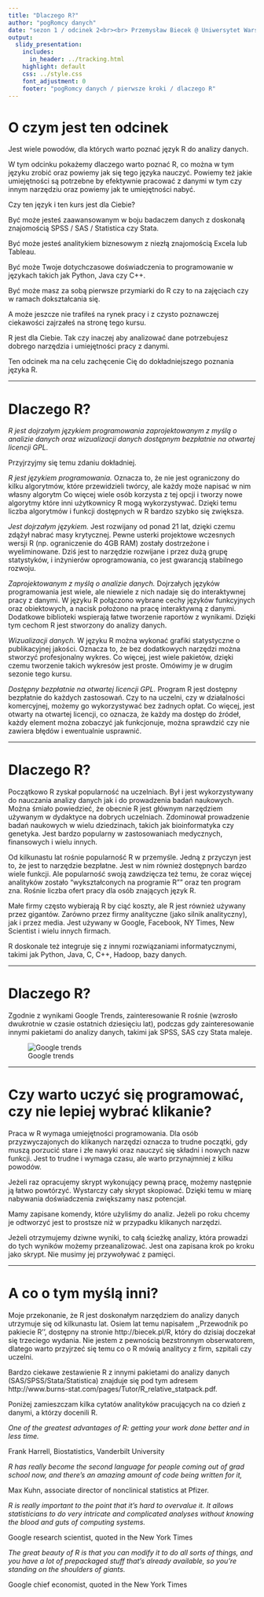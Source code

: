 ```yaml
---
title: "Dlaczego R?"
author: "pogRomcy danych"
date: "sezon 1 / odcinek 2<br><br> Przemysław Biecek @ Uniwersytet Warszawski<br><br><br>Naciśnij `A` by zamienić slajdy na ciągły tekst. <br> Naciśnij `T` by wyświetlić spis treści."
output:
  slidy_presentation:
    includes:
      in_header: ../tracking.html
    highlight: default
    css: ../style.css
    font_adjustment: 0
    footer: "pogRomcy danych / pierwsze kroki / dlaczego R"
---
```


# O czym jest ten odcinek

Jest wiele powodów, dla których warto poznać język R do analizy danych.

W tym odcinku pokażemy dlaczego warto poznać R, co można w tym języku zrobić oraz powiemy jak się tego języka nauczyć. 
Powiemy też jakie umiejętności są potrzebne by efektywnie pracować z danymi w tym czy innym narzędziu oraz powiemy jak te umiejętności nabyć.

Czy ten język i ten kurs jest dla Ciebie?

Być może jesteś zaawansowanym w boju badaczem danych z doskonałą znajomością SPSS / SAS / Statistica czy Stata.

Być może jesteś analitykiem biznesowym z niezłą znajomością Excela lub Tableau.

Być może Twoje dotychczasowe doświadczenia to programowanie w językach takich jak Python, Java czy C++.

Być może masz za sobą pierwsze przymiarki do R czy to na zajęciach czy w ramach dokształcania się.

A może jeszcze nie trafiłeś na rynek pracy i z czysto poznawczej ciekawości zajrzałeś na stronę tego kursu.

R jest dla Ciebie. Tak czy inaczej aby analizować dane potrzebujesz dobrego narzędzia i umiejętności pracy z danymi. 

Ten odcinek ma na celu zachęcenie Cię do dokładniejszego poznania języka R.


---

# Dlaczego R?

*R jest dojrzałym językiem programowania zaprojektowanym z myślą o analizie danych oraz wizualizacji danych dostępnym bezpłatnie na otwartej licencji GPL.*

Przyjrzyjmy się temu zdaniu dokładniej.

*R jest językiem programowania.* Oznacza to, że nie jest ograniczony do kilku algorytmów, które przewidzieli twórcy, ale każdy może napisać w nim własny algorytm Co więcej wiele osób korzysta z tej opcji i tworzy nowe algorytmy które inni użytkownicy R mogą wykorzystywać. Dzięki temu liczba algorytmów i funkcji dostępnych w R bardzo szybko się zwiększa.

*Jest dojrzałym językiem.* Jest rozwijany od ponad 21 lat, dzięki czemu zdążył nabrać masy krytycznej. Pewne usterki projektowe wczesnych wersji R (np. ograniczenie do 4GB RAM) zostały dostrzeżone i wyeliminowane. Dziś jest to narzędzie rozwijane i przez dużą grupę statystyków, i inżynierów oprogramowania, co jest gwarancją stabilnego rozwoju.

*Zaprojektowanym z myślą o analizie danych.* Dojrzałych języków programowania jest wiele, ale niewiele z nich nadaje się do interaktywnej pracy z danymi. W języku R połączono wybrane cechy języków funkcyjnych oraz obiektowych, a nacisk położono na pracę interaktywną z danymi. Dodatkowe biblioteki wspierają łatwe tworzenie raportów z wynikami. Dzięki tym cechom R jest stworzony do analizy danych.

*Wizualizacji danych.* W języku R można wykonać grafiki statystyczne o publikacyjnej jakości. Oznacza to, że bez dodatkowych narzędzi można stworzyć profesjonalny wykres. Co więcej, jest wiele pakietów, dzięki czemu tworzenie takich wykresów jest proste. Omówimy je w drugim sezonie tego kursu.

*Dostępny bezpłatnie na otwartej licencji GPL.* Program R jest dostępny bezpłatnie do każdych zastosowań. Czy to na uczelni, czy w działalności komercyjnej, możemy go wykorzystywać bez żadnych opłat. Co więcej, jest otwarty na otwartej licencji, co oznacza, że każdy ma dostęp do źródeł, każdy element można zobaczyć jak funkcjonuje, można sprawdzić czy nie zawiera błędów i ewentualnie usprawnić. 

---

# Dlaczego R?

Początkowo R zyskał popularność na uczelniach. Był i jest wykorzystywany do nauczania analizy danych jak i do prowadzenia badań naukowych. Można śmiało powiedzieć, że obecnie R jest głównym narzędziem używanym w dydaktyce na dobrych uczelniach. Zdominował prowadzenie badań naukowych w wielu dziedzinach, takich jak bioinformatyka czy genetyka. Jest bardzo popularny w zastosowaniach medycznych, finansowych i wielu innych.

Od kilkunastu lat rośnie popularność R w przemyśle. Jedną z przyczyn jest to, że jest to narzędzie bezpłatne. Jest w nim również
dostępnych bardzo wiele funkcji. Ale popularność swoją zawdzięcza też temu, że coraz więcej analityków zostało "wykształconych na programie R"" oraz ten program zna. Rośnie liczba ofert pracy dla osób znających język R.

Małe firmy często wybierają R by ciąć koszty, ale R jest również używany przez gigantów. Zarówno przez firmy analityczne (jako silnik analityczny), jak i przez media. Jest używany w Google, Facebook, NY Times, New Scientist i wielu innych firmach.

R doskonale też integruje się z innymi rozwiązaniami informatycznymi, takimi jak Python, Java, C, C++, Hadoop, bazy danych. 

---

# Dlaczego R?

Zgodnie z wynikami Google Trends, zainteresowanie R rośnie (wzrosło dwukrotnie w czasie ostatnich dziesięciu lat), podczas gdy zainteresowanie innymi pakietami do analizy danych, takimi jak SPSS, SAS czy Stata maleje. 

![Google trends](figs/googleTrends.png)

---

# Czy warto uczyć się programować, czy nie lepiej wybrać klikanie?

Praca w R wymaga umiejętności programowania. Dla osób przyzwyczajonych do klikanych narzędzi oznacza to trudne początki, gdy muszą porzucić stare i złe nawyki oraz nauczyć się składni i nowych nazw funkcji. Jest to trudne i wymaga czasu, ale warto przynajmniej z kilku powodów.

Jeżeli raz opracujemy skrypt wykonujący pewną pracę, możemy następnie ją łatwo powtórzyć. Wystarczy cały skrypt skopiować. Dzięki temu w miarę nabywania doświadczenia zwiększamy nasz potencjał.

Mamy zapisane komendy, które użyliśmy do analiz. Jeżeli po roku chcemy je odtworzyć jest to prostsze niż w przypadku klikanych narzędzi.

Jeżeli otrzymujemy dziwne wyniki, to całą ścieżkę analizy, która prowadzi do tych wyników możemy przeanalizować. Jest ona zapisana krok po kroku jako skrypt. Nie musimy jej przywoływać z pamięci.

---

# A co o tym myślą inni?

Moje przekonanie, że R jest doskonałym narzędziem do analizy danych utrzymuje się od kilkunastu lat. Osiem lat temu napisałem ,,Przewodnik po pakiecie R'', dostępny na stronie http://biecek.pl/R, który do dzisiaj doczekał się trzeciego wydania. Nie jestem z pewnością bezstronnym obserwatorem, dlatego warto przyjrzeć się temu co o R mówią analitycy z firm, szpitali czy uczelni. 

Bardzo ciekawe zestawienie R z innymi pakietami do analizy danych (SAS/SPSS/Stata/Statistica) znajduje się pod tym adresem http://www.burns-stat.com/pages/Tutor/R_relative_statpack.pdf.

Poniżej zamieszczam kilka cytatów analityków pracujących na co dzień z danymi, a którzy docenili R.

*One of the greatest advantages of R: getting your work done better and in less time.*

  Frank Harrell, Biostatistics, Vanderbilt University


*R has really become the second language for people coming out of grad school now, and there’s an amazing amount of code being written for it,* 

  Max Kuhn, associate director of nonclinical statistics at Pfizer.

*R is really important to the point that it’s hard to overvalue it. It allows statisticians to do very intricate and complicated analyses without knowing the blood and guts of computing systems.* 

  Google research scientist, quoted in the New York Times

*The great beauty of R is that you can modify it to do all sorts of things, and you have a lot of prepackaged stuff that’s already available, so you’re standing on the shoulders of giants.* 

  Google chief economist, quoted in the New York Times

